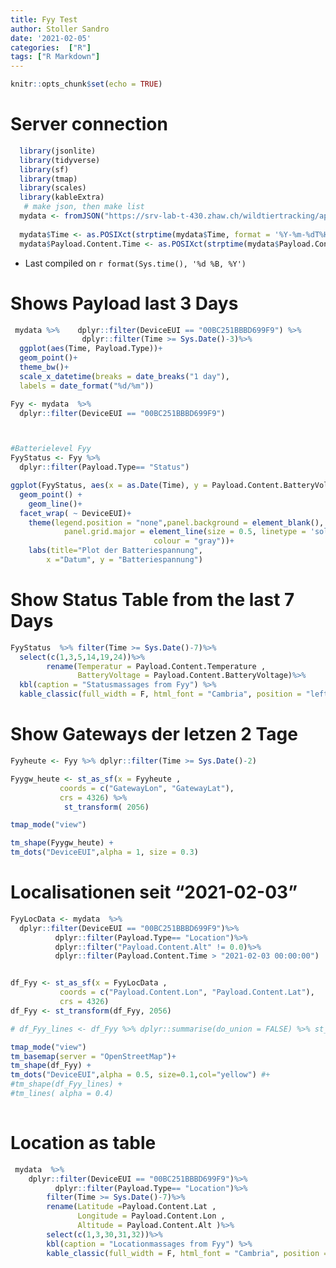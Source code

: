 ```yaml
---
title: Fyy Test
author: Stoller Sandro
date: '2021-02-05'
categories:  ["R"]
tags: ["R Markdown"]
---
```


```r
knitr::opts_chunk$set(echo = TRUE)
```



# Server connection
```r
  library(jsonlite)
  library(tidyverse)
  library(sf)
  library(tmap)
  library(scales) 
  library(kableExtra)
   # make json, then make list
  mydata <- fromJSON("https://srv-lab-t-430.zhaw.ch/wildtiertracking/api/parsed-data/json", flatten = TRUE)
  
  mydata$Time <- as.POSIXct(strptime(mydata$Time, format = '%Y-%m-%dT%H:%M:%S'), format = '%Y-%m-%dT%H:%M:%S')
  mydata$Payload.Content.Time <- as.POSIXct(strptime(mydata$Payload.Content.Time , format = '%Y-%m-%dT%H:%M:%S'), format = '%Y-%m-%dT%H:%M:%S')

```
- Last compiled on `r format(Sys.time(), '%d %B, %Y')`

# Shows Payload last 3 Days
```r

 mydata %>%    dplyr::filter(DeviceEUI == "00BC251BBBD699F9") %>%
                dplyr::filter(Time >= Sys.Date()-3)%>%
  ggplot(aes(Time, Payload.Type))+
  geom_point()+
  theme_bw()+
  scale_x_datetime(breaks = date_breaks("1 day"),
  labels = date_format("%d/%m"))


```
 

```r

Fyy <- mydata  %>%
  dplyr::filter(DeviceEUI == "00BC251BBBD699F9")



#Batterielevel Fyy
FyyStatus <- Fyy %>% 
  dplyr::filter(Payload.Type== "Status")  

ggplot(FyyStatus, aes(x = as.Date(Time), y = Payload.Content.BatteryVoltage, colour = DeviceEUI)) +
  geom_point() +
    geom_line()+
  facet_wrap( ~ DeviceEUI)+
    theme(legend.position = "none",panel.background = element_blank(),
            panel.grid.major = element_line(size = 0.5, linetype = 'solid',
                                colour = "gray"))+
    labs(title="Plot der Batteriespannung",
        x ="Datum", y = "Batteriespannung")
```
# Show Status Table from the last 7 Days

```r

FyyStatus  %>% filter(Time >= Sys.Date()-7)%>%
  select(c(1,3,5,14,19,24))%>%
        rename(Temperatur = Payload.Content.Temperature , 
               BatteryVoltage = Payload.Content.BatteryVoltage)%>%
  kbl(caption = "Statusmassages from Fyy") %>%
  kable_classic(full_width = F, html_font = "Cambria", position = "left")
```
    
    
    

# Show Gateways der letzen 2 Tage
```r
Fyyheute <- Fyy %>% dplyr::filter(Time >= Sys.Date()-2) 

Fyygw_heute <- st_as_sf(x = Fyyheute ,                         
           coords = c("GatewayLon", "GatewayLat"),
           crs = 4326) %>% 
            st_transform( 2056)

tmap_mode("view")

tm_shape(Fyygw_heute) +
tm_dots("DeviceEUI",alpha = 1, size = 0.3)
```
    

# Localisationen seit "2021-02-03" 
```r

FyyLocData <- mydata  %>%
  dplyr::filter(DeviceEUI == "00BC251BBBD699F9")%>% 
          dplyr::filter(Payload.Type== "Location")%>%
          dplyr::filter("Payload.Content.Alt" != 0.0)%>%
          dplyr::filter(Payload.Content.Time > "2021-02-03 00:00:00")


df_Fyy <- st_as_sf(x = FyyLocData ,                         
           coords = c("Payload.Content.Lon", "Payload.Content.Lat"),
           crs = 4326)
df_Fyy <- st_transform(df_Fyy, 2056)

# df_Fyy_lines <- df_Fyy %>% dplyr::summarise(do_union = FALSE) %>% st_cast("LINESTRING")

tmap_mode("view")
tm_basemap(server = "OpenStreetMap")+
tm_shape(df_Fyy) +
tm_dots("DeviceEUI",alpha = 0.5, size=0.1,col="yellow") #+
#tm_shape(df_Fyy_lines) +
#tm_lines( alpha = 0.4)    
  
```

# Location as table

```r
 mydata  %>%
    dplyr::filter(DeviceEUI == "00BC251BBBD699F9")%>% 
          dplyr::filter(Payload.Type== "Location")%>%
        filter(Time >= Sys.Date()-7)%>%
        rename(Latitude =Payload.Content.Lat , 
               Longitude = Payload.Content.Lon ,
               Altitude = Payload.Content.Alt )%>%
        select(c(1,3,30,31,32))%>%
        kbl(caption = "Locationmassages from Fyy") %>%
        kable_classic(full_width = F, html_font = "Cambria", position = "left") 
```

